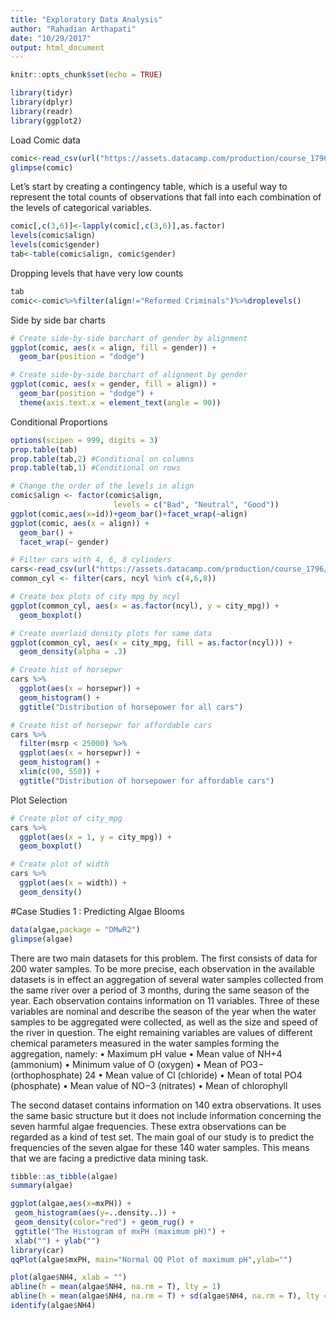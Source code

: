 ```yaml
---
title: "Exploratory Data Analysis"
author: "Rahadian Arthapati"
date: "10/29/2017"
output: html_document
---
```


```r
knitr::opts_chunk$set(echo = TRUE)
```

```r
library(tidyr)
library(dplyr)
library(readr)
library(ggplot2)
```
Load Comic data
```r
comic<-read_csv(url("https://assets.datacamp.com/production/course_1796/datasets/comics.csv"))
glimpse(comic)
```
Let's start by creating a contingency table, which is a useful way to represent the total counts of observations that fall into each combination of the levels of categorical variables.
```r
comic[,c(3,6)]<-lapply(comic[,c(3,6)],as.factor)
levels(comic$align)
levels(comic$gender)
tab<-table(comic$align, comic$gender)
```
Dropping levels that have very low counts
```r
tab
comic<-comic%>%filter(align!="Reformed Criminals")%>%droplevels()
```
Side by side bar charts
```r
# Create side-by-side barchart of gender by alignment
ggplot(comic, aes(x = align, fill = gender)) + 
  geom_bar(position = "dodge")

# Create side-by-side barchart of alignment by gender
ggplot(comic, aes(x = gender, fill = align)) + 
  geom_bar(position = "dodge") +
  theme(axis.text.x = element_text(angle = 90))
```
Conditional Proportions
```r
options(scipen = 999, digits = 3)
prop.table(tab)
prop.table(tab,2) #Conditional on columns
prop.table(tab,1) #Conditional on rows
```

```r
# Change the order of the levels in align
comic$align <- factor(comic$align, 
                       levels = c("Bad", "Neutral", "Good"))
ggplot(comic,aes(x=id))+geom_bar()+facet_wrap(~align)
ggplot(comic, aes(x = align)) + 
  geom_bar() +
  facet_wrap(~ gender)
```

```r
# Filter cars with 4, 6, 8 cylinders
cars<-read_csv(url("https://assets.datacamp.com/production/course_1796/datasets/cars04.csv"))
common_cyl <- filter(cars, ncyl %in% c(4,6,8))

# Create box plots of city mpg by ncyl
ggplot(common_cyl, aes(x = as.factor(ncyl), y = city_mpg)) +
  geom_boxplot()

# Create overlaid density plots for same data
ggplot(common_cyl, aes(x = city_mpg, fill = as.factor(ncyl))) +
  geom_density(alpha = .3)
```

```r
# Create hist of horsepwr
cars %>%
  ggplot(aes(x = horsepwr)) +
  geom_histogram() +
  ggtitle("Distribution of horsepower for all cars")

# Create hist of horsepwr for affordable cars
cars %>%
  filter(msrp < 25000) %>%
  ggplot(aes(x = horsepwr)) +
  geom_histogram() +
  xlim(c(90, 550)) +
  ggtitle("Distribution of horsepower for affordable cars")
```
Plot Selection
```r
# Create plot of city_mpg
cars %>%
  ggplot(aes(x = 1, y = city_mpg)) +
  geom_boxplot()

# Create plot of width
cars %>% 
  ggplot(aes(x = width)) +
  geom_density()
```
#Case Studies 1 : Predicting Algae Blooms
```r
data(algae,package = "DMwR2")
glimpse(algae)
```
There are two main datasets for this problem. The first consists of data for 200 water samples. To be more precise, each observation in the available datasets is in effect an aggregation of several water samples collected from the same river over a period of 3 months, during the same season of the year.
Each observation contains information on 11 variables. Three of these variables are nominal and describe the season of the year when the water samples to be aggregated were collected, as well as the size and speed of the river in question. The eight remaining variables are values of different chemical parameters measured in the water samples forming the aggregation, namely:
• Maximum pH value • Mean value of NH+4 (ammonium) • Minimum value of O (oxygen) • Mean of PO3− (orthophosphate)
24
• Mean value of Cl (chloride) • Mean of total PO4 (phosphate)
• Mean value of NO−3 (nitrates) • Mean of chlorophyll

The second dataset contains information on 140 extra observations. It uses the same basic structure but it does not include information concerning the seven harmful algae frequencies. These extra observations can be regarded as a kind of test set. The main goal of our study is to predict the frequencies of the seven algae for these 140 water samples. This means that we are facing a predictive data mining task. 
```r
tibble::as_tibble(algae)
summary(algae)
```

```r
ggplot(algae,aes(x=mxPH)) +
 geom_histogram(aes(y=..density..)) +
 geom_density(color="red") + geom_rug() +
 ggtitle("The Histogram of mxPH (maximum pH)") +
 xlab("") + ylab("")
library(car)
qqPlot(algae$mxPH, main="Normal QQ Plot of maximum pH",ylab="")
```

```r
plot(algae$NH4, xlab = "")
abline(h = mean(algae$NH4, na.rm = T), lty = 1)
abline(h = mean(algae$NH4, na.rm = T) + sd(algae$NH4, na.rm = T), lty = 2) > abline(h = median(algae$NH4, na.rm = T), lty = 3)
identify(algae$NH4)
```


